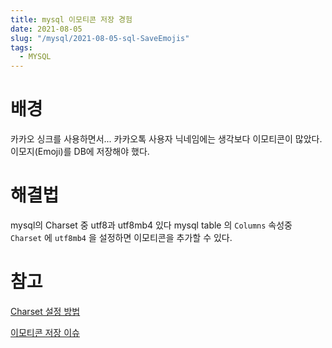```yaml
---
title: mysql 이모티콘 저장 경험
date: 2021-08-05
slug: "/mysql/2021-08-05-sql-SaveEmojis"
tags:
  - MYSQL
---
```


# 배경
카카오 싱크를 사용하면서...
카카오톡 사용자 닉네임에는 생각보다 이모티콘이 많았다.
이모지(Emoji)를 DB에 저장해야 했다.

# 해결법
mysql의 Charset 중 utf8과 utf8mb4 있다
mysql table 의 `Columns` 속성중 `Charset` 에
`utf8mb4` 을 설정하면 이모티콘을 추가할 수 있다.

# 참고
[Charset 설정 방법](https://bstar36.tistory.com/307)

[이모티콘 저장 이슈](https://codingdog.tistory.com/entry/utf8mb4-%EC%9D%B4%EB%AA%A8%EC%A7%80%EB%8A%94-%EC%96%B4%EB%96%BB%EA%B2%8C-%EB%8D%B0%EC%9D%B4%ED%84%B0%EB%B2%A0%EC%9D%B4%EC%8A%A4%EC%97%90-%EB%84%A3%EC%96%B4%EC%95%BC-%ED%95%A0%EA%B9%8C)